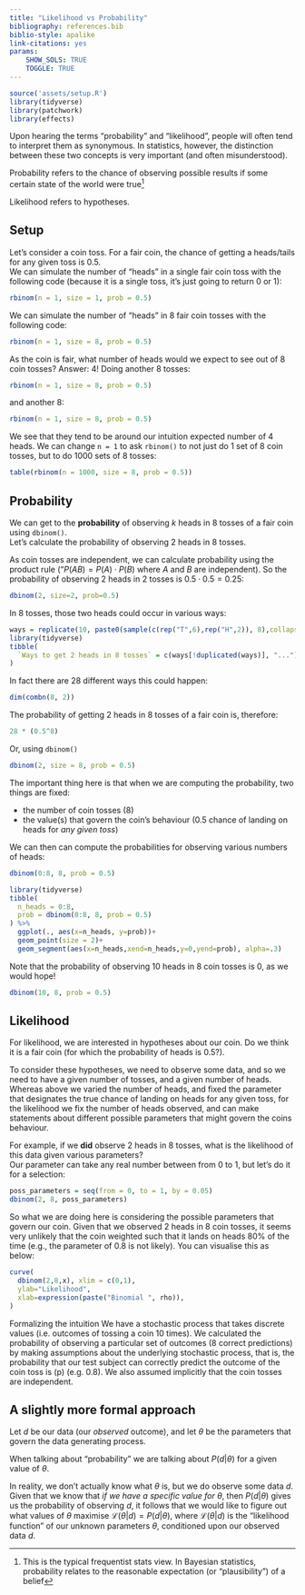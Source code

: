 ```yaml
---
title: "Likelihood vs Probability"
bibliography: references.bib
biblio-style: apalike
link-citations: yes
params: 
    SHOW_SOLS: TRUE
    TOGGLE: TRUE
---
```



```r
source('assets/setup.R')
library(tidyverse)
library(patchwork)
library(effects)
```


Upon hearing the terms "probability" and "likelihood", people will often tend to interpret them as synonymous. In statistics, however, the distinction between these two concepts is very important (and often misunderstood).  

:::statbox
Probability refers to the chance of observing possible results if some certain state of the world were true^[This is the typical frequentist stats view. In Bayesian statistics, probability relates to the reasonable expectation (or "plausibility") of a belief]

Likelihood refers to hypotheses.  

:::


## Setup

Let's consider a coin toss. For a fair coin, the chance of getting a heads/tails for any given toss is 0.5.  
We can simulate the number of "heads" in a single fair coin toss with the following code (because it is a single toss, it's just going to return 0 or 1):
```r
rbinom(n = 1, size = 1, prob = 0.5)
```
We can simulate the number of "heads" in 8 fair coin tosses with the following code: 
```r
rbinom(n = 1, size = 8, prob = 0.5)
```
As the coin is fair, what number of heads would we expect to see out of 8 coin tosses? Answer: 4! 
Doing another 8 tosses:
```r
rbinom(n = 1, size = 8, prob = 0.5)
```
and another 8:
```r
rbinom(n = 1, size = 8, prob = 0.5)
```
We see that they tend to be around our intuition expected number of 4 heads. We can change `n = 1` to ask `rbinom()` to not just do 1 set of 8 coin tosses, but to do 1000 sets of 8 tosses:
```r
table(rbinom(n = 1000, size = 8, prob = 0.5))
```

## Probability

We can get to the __probability__ of observing $k$ heads in 8 tosses of a fair coin using `dbinom()`.  
Let's calculate the probability of observing 2 heads in 8 tosses. 

As coin tosses are independent, we can calculate probability using the product rule ("$P(AB) = P(A)\cdot P(B)$ where $A$ and $B$ are independent). So the probability of observing 2 heads in 2 tosses is $0.5 \cdot 0.5 = 0.25$:
```r
dbinom(2, size=2, prob=0.5)
```
In 8 tosses, those two heads could occur in various ways:
```r
ways = replicate(10, paste0(sample(c(rep("T",6),rep("H",2)), 8),collapse=""))
library(tidyverse)
tibble(
  `Ways to get 2 heads in 8 tosses` = c(ways[!duplicated(ways)], "...")
)
```
In fact there are 28 different ways this could happen:
```r
dim(combn(8, 2))
```
The probability of getting 2 heads in 8 tosses of a fair coin is, therefore:
```r
28 * (0.5^8)
```
Or, using `dbinom()`
```r
dbinom(2, size = 8, prob = 0.5)
```

:::imp
The important thing here is that when we are computing the probability, two things are fixed: 

 - the number of coin tosses (8)
 - the value(s) that govern the coin's behaviour (0.5 chance of landing on heads for _any given toss_)
 
We can then can compute the probabilities for observing various numbers of heads:
```r
dbinom(0:8, 8, prob = 0.5)
```

```r
library(tidyverse)
tibble(
  n_heads = 0:8,
  prob = dbinom(0:8, 8, prob = 0.5)
) %>%
  ggplot(., aes(x=n_heads, y=prob))+
  geom_point(size = 2)+
  geom_segment(aes(x=n_heads,xend=n_heads,y=0,yend=prob), alpha=.3)
```
Note that the probability of observing 10 heads in 8 coin tosses is 0, as we would hope! 
```r
dbinom(10, 8, prob = 0.5)
```
:::

## Likelihood 

For likelihood, we are interested in hypotheses about our coin. Do we think it is a fair coin (for which the probability of heads is 0.5?).  

To consider these hypotheses, we need to observe some data, and so we need to have a given number of tosses, and a given number of heads. Whereas above we varied the number of heads, and fixed the parameter that designates the true chance of landing on heads for any given toss, for the likelihood we fix the number of heads observed, and can make statements about different possible parameters that might govern the coins behaviour. 

For example, if we __did__ observe 2 heads in 8 tosses, what is the likelihood of this data given various parameters?  
Our parameter can take any real number between from 0 to 1, but let's do it for a selection:
```r
poss_parameters = seq(from = 0, to = 1, by = 0.05)
dbinom(2, 8, poss_parameters)
```

So what we are doing here is considering the possible parameters that govern our coin. Given that we observed 2 heads in 8 coin tosses, it seems very unlikely that the coin weighted such that it lands on heads 80% of the time (e.g., the parameter of 0.8 is not likely). You can visualise this as below: 

```r
curve(
  dbinom(2,8,x), xlim = c(0,1),
  ylab="Likelihood",
  xlab=expression(paste("Binomial ", rho)),
)
```


Formalizing the intuition
We have a stochastic process that takes discrete values (i.e. outcomes of tossing a coin 10 times). We calculated the probability of observing a particular set of outcomes (8 correct predictions) by making assumptions about the underlying stochastic process, that is, the probability that our test subject can correctly predict the outcome of the coin toss is \(p\) (e.g. 0.8). We also assumed implicitly that the coin tosses are independent.

## A slightly more formal approach

Let $d$ be our data (our _observed_ outcome), and let $\theta$ be the parameters that govern the data generating process. 

When talking about "probability" we are talking about $P(d | \theta)$ for a given value of $\theta$. 

In reality, we don't actually know what $\theta$ is, but we do observe some data $d$. 
Given that we know that _if we have a specific value for $\theta$_, then $P(d | \theta)$ gives us the probability of observing $d$, it follows that we would like to figure out what values of $\theta$ maximise $\mathcal{L}(\theta \vert d) = P(d \vert \theta)$, where $\mathcal{L}(\theta \vert d)$ is the "likelihood function" of our unknown parameters $\theta$, conditioned upon our observed data $d$.
